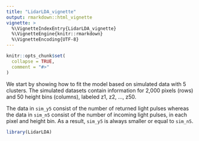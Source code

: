 ```yaml
---
title: "LidarLDA_vignette"
output: rmarkdown::html_vignette
vignette: >
  %\VignetteIndexEntry{LidarLDA_vignette}
  %\VignetteEngine{knitr::rmarkdown}
  %\VignetteEncoding{UTF-8}
---
```


```r
knitr::opts_chunk$set(
  collapse = TRUE,
  comment = "#>"
)
```

We start by showing how to fit the model based on simulated data with 5 clusters. The simulated datasets contain information for 2,000 pixels (rows) and 50 height bins (columns), labeled z1, z2, ..., z50. 

The data in `sim_y5` consist of the number of returned light pulses whereas the data in `sim_n5` consist of the number of incoming light pulses, in each pixel and height bin. As a result, `sim_y5` is always smaller or equal to `sim_n5`.

```r
library(LidarLDA)


```


```r


```
